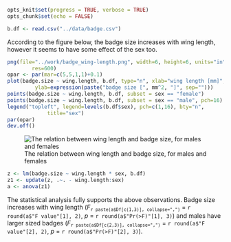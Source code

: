 

```r
opts_knit$set(progress = TRUE, verbose = TRUE)
opts_chunk$set(echo = FALSE)
```

```r
b.df <- read.csv("../data/badge.csv")
```

According to the figure below, the badge size increases with wing
length, however it seems to have some effect of the sex too.

```r
png(file="../work/badge_wing-length.png", width=6, height=6, units="in",
		res=600)
opar <- par(mar=c(5,5,1,1)+0.1)
plot(badge.size ~ wing.length, b.df, type="n", xlab="wing length [mm]",
		 ylab=expression(paste("badge size [", mm^2, "]", sep="")))
points(badge.size ~ wing.length, b.df, subset = sex == "female")
points(badge.size ~ wing.length, b.df, subset = sex == "male", pch=16)
legend("topleft", legend=levels(b.df$sex), pch=c(1,16), bty="n",
			 title="sex")
par(opar)
dev.off()
```

![The relation between wing length and badge size, for males and
females](work/badge_wing-length.png)

```r
z <- lm(badge.size ~ wing.length * sex, b.df)
z1 <- update(z, .~. - wing.length:sex)
a <- anova(z1)
```

The statistical analysis fully supports the above observations. Badge
size increases with wing length (*F*~`r paste(a$Df[c(1,3)], collapse=",")`~ = 
`r round(a$"F value"[1], 2)`, *p* = `r round(a$"Pr(>F)"[1], 3)`) and
males have larger sized badges (*F*~`r paste(a$Df[c(2,3)], collapse=",")`~ = 
`r round(a$"F value"[2], 2)`, *p* = `r round(a$"Pr(>F)"[2], 3)`).

